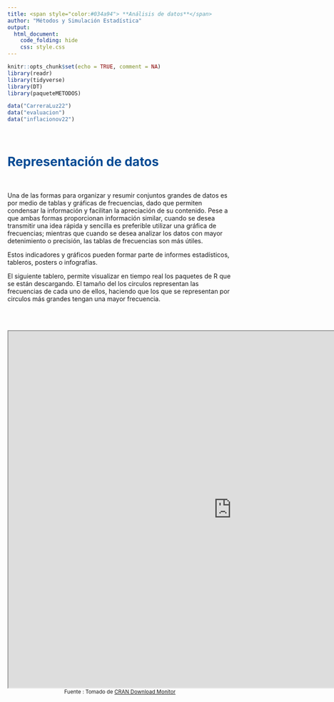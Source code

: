 ```yaml
---
title: <span style="color:#034a94"> **Análisis de datos**</span>
author: "Métodos y Simulación Estadística"
output:
  html_document:
    code_folding: hide
    css: style.css
---
```


```r
knitr::opts_chunk$set(echo = TRUE, comment = NA)
library(readr)
library(tidyverse)
library(DT)
library(paqueteMETODOS)

data("CarreraLuz22")
data("evaluacion")
data("inflacionov22")
```

</br>

# <span style="color:#034a94">**Representación de datos**</span> 

</br>

Una de las formas para organizar y resumir conjuntos grandes de datos es por medio de tablas y gráficas de frecuencias, dado que permiten condensar la información y facilitan la apreciación de su contenido. Pese a que ambas formas proporcionan información similar, cuando se desea transmitir una idea rápida y sencilla es preferible utilizar una gráfica de frecuencias; mientras que cuando se desea analizar los datos con mayor detenimiento o precisión, las tablas de frecuencias son más útiles.

Estos indicadores y gráficos pueden formar parte de informes estadísticos, tableros, posters o infografías. 

El siguiente tablero, permite visualizar en tiempo real los paquetes de R que se están descargando. El tamaño del los circulos representan las frecuencias de cada uno de ellos, haciendo que los que se representan por circulos más grandes tengan una mayor frecuencia.

</br><br/>

<iframe src="https://testing-apps.shinyapps.io/flexdashboard-shiny-crandash/" width="1000" height="800"></iframe>

<center>
<sub>
Fuente : Tomado de [CRAN Download Monitor](https://testing-apps.shinyapps.io/flexdashboard-shiny-crandash)
</sub>
</center>

<br/>


